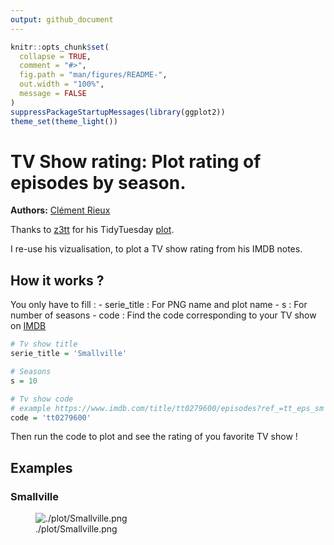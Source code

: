 ```yaml
---
output: github_document
---
```


<!-- README.md is generated from README.Rmd. Please edit that file -->


```r
knitr::opts_chunk$set(
  collapse = TRUE,
  comment = "#>",
  fig.path = "man/figures/README-",
  out.width = "100%",
  message = FALSE
)
suppressPackageStartupMessages(library(ggplot2))
theme_set(theme_light())
```

# TV Show rating: Plot rating of episodes by season. 

**Authors:** [Clément Rieux](https://github.com/clementrx)

Thanks to [z3tt](https://github.com/z3tt) for his TidyTuesday [plot](https://github.com/z3tt/TidyTuesday/blob/main/R/2020_12_TheOffice.Rmd).

I re-use his vizualisation, to plot a TV show rating from his IMDB notes.

## How it works ?

You only have to fill :
- serie_title : For PNG name and plot name
- s : For number of seasons
- code : Find the code corresponding to your TV show on [IMDB](https://www.imdb.com/?ref_=nv_home)

```r
# Tv show title
serie_title = 'Smallville'

# Seasons
s = 10

# Tv show code
# example https://www.imdb.com/title/tt0279600/episodes?ref_=tt_eps_sm
code = 'tt0279600'
```

Then run the code to plot and see the rating of you favorite TV show !

## Examples

### Smallville 

![./plot/Smallville.png](https://github.com/clementrx/tv_show_plot/blob/main/plot/Smallville.png)

